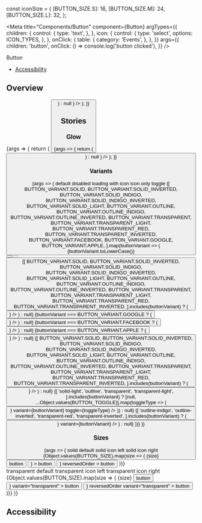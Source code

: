 const iconSize = {
  [BUTTON_SIZE.S]: 16,
  [BUTTON_SIZE.M]: 24,
  [BUTTON_SIZE.L]: 32,
};

<Meta
  title="Components/Button"
  component={Button}
  argTypes={{
    children: {
      control: {
        type: 'text',
      },
    },
    icon: {
      control: {
        type: 'select',
        options: ICON_TYPES,
      },
    },
    onClick: {
      table: {
        category: 'Events',
      },
    },
  }}
  args={{
    children: 'button',
    onClick: () => console.log('button clicked'),
  }}
/>

<PageHeader>Button</PageHeader>

- [Accessibility](#accessibility)

## Overview

<Canvas>
  <Story name="Default">
    {args => {
      return (
        <Button
          {...args}
          icon={
            args.icon ? (
              <Icon
                size={iconSize[args.size]}
                type={args.icon}
                color="adaptive"
              />
            ) : null
          }
        />
      );
    }}
  </Story>
</Canvas>

<ArgsTable story="Default" />

## Stories

### Glow

<Canvas>
  <Story name="Glow">
    {args => {
      return (
        <Button
          {...args}
          glow
          icon={
            args.icon ? (
              <Icon
                size={iconSize[args.size]}
                type={args.icon}
                color="adaptive"
              />
            ) : null
          }
        />
      );
    }}
  </Story>
</Canvas>

### Variants

<Canvas>
  <Story name="Variants">
    {args => (
      <StoryVariantTable className="sg-button-stories-table">
        <thead>
          <tr>
            <th />
            <th>
              <Headline
                extraBold
                transform="uppercase"
                type="span"
                color="text-gray-40"
                size="medium"
              >
                default
              </Headline>
            </th>
            <th>
              <Headline
                extraBold
                transform="uppercase"
                type="span"
                color="text-gray-40"
                size="medium"
              >
                disabled
              </Headline>
            </th>
            <th>
              <Headline
                extraBold
                transform="uppercase"
                type="span"
                color="text-gray-40"
                size="medium"
              >
                loading
              </Headline>
            </th>
            <th>
              <Headline
                extraBold
                transform="uppercase"
                type="span"
                color="text-gray-40"
                size="medium"
              >
                with icon
              </Headline>
            </th>
            <th>
              <Headline
                extraBold
                transform="uppercase"
                type="span"
                color="text-gray-40"
                size="medium"
              >
                icon only
              </Headline>
            </th>
            <th>
              <Headline
                extraBold
                transform="uppercase"
                type="span"
                color="text-gray-40"
                size="medium"
              >
                toggle
              </Headline>
            </th>
          </tr>
        </thead>
        <tbody>
          {[
            BUTTON_VARIANT.SOLID,
            BUTTON_VARIANT.SOLID_INVERTED,
            BUTTON_VARIANT.SOLID_INDIGO,
            BUTTON_VARIANT.SOLID_INDIGO_INVERTED,
            BUTTON_VARIANT.SOLID_LIGHT,
            BUTTON_VARIANT.OUTLINE,
            BUTTON_VARIANT.OUTLINE_INDIGO,
            BUTTON_VARIANT.OUTLINE_INVERTED,
            BUTTON_VARIANT.TRANSPARENT,
            BUTTON_VARIANT.TRANSPARENT_LIGHT,
            BUTTON_VARIANT.TRANSPARENT_RED,
            BUTTON_VARIANT.TRANSPARENT_INVERTED,
            BUTTON_VARIANT.FACEBOOK,
            BUTTON_VARIANT.GOOGLE,
            BUTTON_VARIANT.APPLE,
          ].map(buttonVariant => (
            <tr
              style={{
                backgroundColor: [
                  'solid-inverted',
                  'solid-indigo-inverted',
                  'transparent-inverted',
                  'outline-inverted',
                ].includes(buttonVariant)
                  ? hex.black
                  : 'transparent',
              }}
              key={buttonVariant}
            >
              <td>
                <div
                  style={{
                    height: 40,
                    display: 'flex',
                    alignItems: 'center',
                  }}
                >
                  <Headline
                    extraBold
                    transform="uppercase"
                    type="span"
                    color={
                      [
                        'solid-inverted',
                        'solid-indigo-inverted',
                        'transparent-inverted',
                        'outline-inverted',
                      ].includes(buttonVariant)
                        ? 'text-white'
                        : 'text-gray-40'
                    }
                    size="medium"
                  >
                    {buttonVariant.toLowerCase()}
                  </Headline>
                </div>
              </td>
              <td>
                <div>
                  <Button {...args} variant={buttonVariant} />
                </div>
              </td>
              <td>
                <Button {...args} variant={buttonVariant} disabled />
              </td>
              <td>
                <Button {...args} variant={buttonVariant} loading />
              </td>
              <td>
                {[
                  BUTTON_VARIANT.SOLID,
                  BUTTON_VARIANT.SOLID_INVERTED,
                  BUTTON_VARIANT.SOLID_INDIGO,
                  BUTTON_VARIANT.SOLID_INDIGO_INVERTED,
                  BUTTON_VARIANT.SOLID_LIGHT,
                  BUTTON_VARIANT.OUTLINE,
                  BUTTON_VARIANT.OUTLINE_INDIGO,
                  BUTTON_VARIANT.OUTLINE_INVERTED,
                  BUTTON_VARIANT.TRANSPARENT,
                  BUTTON_VARIANT.TRANSPARENT_LIGHT,
                  BUTTON_VARIANT.TRANSPARENT_RED,
                  BUTTON_VARIANT.TRANSPARENT_INVERTED,
                ].includes(buttonVariant) ? (
                  <Button
                    {...args}
                    variant={buttonVariant}
                    icon={
                      <Icon type={ICON_TYPES.HEART_OUTLINED} color="adaptive" />
                    }
                  />
                ) : null}
                {buttonVariant === BUTTON_VARIANT.GOOGLE ? (
                  <Button
                    {...args}
                    variant={buttonVariant}
                    icon={<Icon type={ICON_TYPES.GOOGLE} color="adaptive" />}
                  />
                ) : null}
                {buttonVariant === BUTTON_VARIANT.FACEBOOK ? (
                  <Button
                    {...args}
                    variant={buttonVariant}
                    icon={<Icon type={ICON_TYPES.FACEBOOK} color="adaptive" />}
                  />
                ) : null}
                {buttonVariant === BUTTON_VARIANT.APPLE ? (
                  <Button
                    {...args}
                    variant={buttonVariant}
                    icon={<Icon type={ICON_TYPES.APPLE} color="adaptive" />}
                  />
                ) : null}
              </td>
              <td>
                {[
                  BUTTON_VARIANT.SOLID,
                  BUTTON_VARIANT.SOLID_INVERTED,
                  BUTTON_VARIANT.SOLID_INDIGO,
                  BUTTON_VARIANT.SOLID_INDIGO_INVERTED,
                  BUTTON_VARIANT.SOLID_LIGHT,
                  BUTTON_VARIANT.OUTLINE,
                  BUTTON_VARIANT.OUTLINE_INDIGO,
                  BUTTON_VARIANT.OUTLINE_INVERTED,
                  BUTTON_VARIANT.TRANSPARENT,
                  BUTTON_VARIANT.TRANSPARENT_LIGHT,
                  BUTTON_VARIANT.TRANSPARENT_RED,
                  BUTTON_VARIANT.TRANSPARENT_INVERTED,
                ].includes(buttonVariant) ? (
                  <Button
                    {...args}
                    variant={buttonVariant}
                    iconOnly
                    icon={
                      <Icon type={ICON_TYPES.HEART_OUTLINED} color="adaptive" />
                    }
                  />
                ) : null}
              </td>
              <td>
                {[
                  'solid-light',
                  'outline',
                  'transparent',
                  'transparent-light',
                ].includes(buttonVariant)
                  ? [null, ...Object.values(BUTTON_TOGGLE)].map(toggleType => (
                      <div style={{marginBottom: '15px'}} key={toggleType}>
                        <Button
                          {...args}
                          icon={
                            <Icon type={ICON_TYPES.HEART} color="adaptive" />
                          }
                          variant={buttonVariant}
                          toggle={toggleType}
                        />
                      </div>
                    ))
                  : null}
                {[
                  'outline-indigo',
                  'outline-inverted',
                  'transparent-red',
                  'transparent-inverted',
                ].includes(buttonVariant) ? (
                  <div style={{marginBottom: '15px'}} key={buttonVariant}>
                    <Button
                      {...args}
                      icon={<Icon type={ICON_TYPES.HEART} color="adaptive" />}
                      variant={buttonVariant}
                    />
                  </div>
                ) : null}
              </td>
            </tr>
          ))}
        </tbody>
      </StoryVariantTable>
    )}
  </Story>
</Canvas>

### Sizes

<Canvas>
  <Story name="Sizes">
    {args => (
      <StoryVariantTable>
        <tbody>
          <tr>
            <td>
              <StoryVariantTable>
                <tbody>
                  <tr>
                    <td />
                    <td>
                      <Headline
                        extraBold
                        transform="uppercase"
                        type="span"
                        color="text-gray-40"
                        size="medium"
                      >
                        solid default
                      </Headline>
                    </td>
                    <td>
                      <Headline
                        extraBold
                        transform="uppercase"
                        type="span"
                        color="text-gray-40"
                        size="medium"
                      >
                        solid icon left
                      </Headline>
                    </td>
                    <td>
                      <Headline
                        extraBold
                        transform="uppercase"
                        type="span"
                        color="text-gray-40"
                        size="medium"
                      >
                        solid icon right
                      </Headline>
                    </td>
                  </tr>
                  {Object.values(BUTTON_SIZE).map(size => (
                    <tr key={size}>
                      <td>
                        <Headline
                          extraBold
                          transform="uppercase"
                          type="span"
                          color="text-gray-40"
                          size="medium"
                        >
                          {size}
                        </Headline>
                      </td>
                      <td>
                        <Button {...args} size={size}>
                          button
                        </Button>
                      </td>
                      <td>
                        <Button
                          {...args}
                          size={size}
                          icon={
                            <Icon type={ICON_TYPES.ANSWER} color="adaptive" />
                          }
                        >
                          button
                        </Button>
                      </td>
                      <td>
                        <Button
                          {...args}
                          size={size}
                          icon={
                            <Icon type={ICON_TYPES.ANSWER} color="adaptive" />
                          }
                          reversedOrder
                        >
                          button
                        </Button>
                      </td>
                    </tr>
                  ))}
                  <tr>
                    <td>
                      <div style={{height: '50px'}} />
                    </td>
                  </tr>
                  <tr>
                    <td />
                    <td>
                      <Headline
                        extraBold
                        transform="uppercase"
                        type="span"
                        color="text-gray-40"
                        size="medium"
                      >
                        transparent default
                      </Headline>
                    </td>
                    <td>
                      <Headline
                        extraBold
                        transform="uppercase"
                        type="span"
                        color="text-gray-40"
                        size="medium"
                      >
                        transparent icon left
                      </Headline>
                    </td>
                    <td>
                      <Headline
                        extraBold
                        transform="uppercase"
                        type="span"
                        color="text-gray-40"
                        size="medium"
                      >
                        transparent icon right
                      </Headline>
                    </td>
                  </tr>
                  {Object.values(BUTTON_SIZE).map(size => (
                    <tr key={size}>
                      <td>
                        <Headline
                          extraBold
                          transform="uppercase"
                          type="span"
                          color="text-gray-40"
                          size="medium"
                        >
                          {size}
                        </Headline>
                      </td>
                      <td>
                        <Button {...args} size={size} variant="transparent">
                          button
                        </Button>
                      </td>
                      <td>
                        <Button
                          {...args}
                          size={size}
                          icon={
                            <Icon type={ICON_TYPES.ANSWER} color="adaptive" />
                          }
                          variant="transparent"
                        >
                          button
                        </Button>
                      </td>
                      <td>
                        <Button
                          {...args}
                          size={size}
                          icon={
                            <Icon type={ICON_TYPES.ANSWER} color="adaptive" />
                          }
                          reversedOrder
                          variant="transparent"
                        >
                          button
                        </Button>
                      </td>
                    </tr>
                  ))}
                </tbody>
              </StoryVariantTable>
            </td>
          </tr>
        </tbody>
      </StoryVariantTable>
    )}
  </Story>
</Canvas>

## Accessibility

<ButtonA11y />
